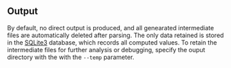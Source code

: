 ## Output

By default, no direct output is produced, and all genearated intermediate files are automatically deleted after parsing. The only data retained is stored in the [SQLite3](https://www.sqlite.org/) database, which records all computed values. To retain the intermediate files for further analysis or debugging, specify the ouput directory with the with the `--temp` parameter.